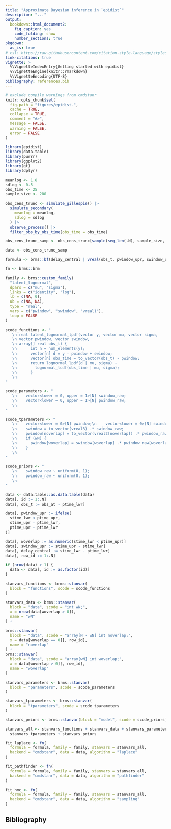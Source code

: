 ```yaml
---
title: "Approximate Bayesian inference in `epidist`"
description: "..."
output: 
  bookdown::html_document2:
    fig_caption: yes
    code_folding: show
    number_sections: true
pkgdown:
  as_is: true
# csl: https://raw.githubusercontent.com/citation-style-language/styles/master/apa-numeric-superscript-brackets.csl
link-citations: true
vignette: >
  %\VignetteIndexEntry{Getting started with epidist}
  %\VignetteEngine{knitr::rmarkdown}
  %\VignetteEncoding{UTF-8}
bibliography: references.bib
---
```


```r
# exclude compile warnings from cmdstanr
knitr::opts_chunk$set(
  fig.path = "figures/epidist-",
  cache = TRUE,
  collapse = TRUE,
  comment = "#>",
  message = FALSE,
  warning = FALSE,
  error = FALSE
)
```

```r
library(epidist)
library(data.table)
library(purrr)
library(ggplot2)
library(gt)
library(dplyr)
```

```r
meanlog <- 1.8
sdlog <- 0.5
obs_time <- 25
sample_size <- 200

obs_cens_trunc <- simulate_gillespie() |>
  simulate_secondary(
    meanlog = meanlog,
    sdlog = sdlog
  ) |>
  observe_process() |>
  filter_obs_by_obs_time(obs_time = obs_time)

obs_cens_trunc_samp <- obs_cens_trunc[sample(seq_len(.N), sample_size, replace = FALSE)]

data <- obs_cens_trunc_samp

formula <- brms::bf(delay_central | vreal(obs_t, pwindow_upr, swindow_upr) ~ 1, sigma ~ 1)

fn <- brms::brm

family <- brms::custom_family(
  "latent_lognormal",
  dpars = c("mu", "sigma"),
  links = c("identity", "log"),
  lb = c(NA, 0),
  ub = c(NA, NA),
  type = "real",
  vars = c("pwindow", "swindow", "vreal1"),
  loop = FALSE
)

scode_functions <- "
   \n real latent_lognormal_lpdf(vector y, vector mu, vector sigma,
   \n vector pwindow, vector swindow,
   \n array[] real obs_t) {
   \n      int n = num_elements(y);
   \n      vector[n] d = y - pwindow + swindow;
   \n      vector[n] obs_time = to_vector(obs_t) - pwindow;
   \n      return lognormal_lpdf(d | mu, sigma) -
   \n        lognormal_lcdf(obs_time | mu, sigma);
   \n      }
   \n
"

scode_parameters <- "
   \n    vector<lower = 0, upper = 1>[N] swindow_raw;
   \n    vector<lower = 0, upper = 1>[N] pwindow_raw;
   \n
"

scode_tparameters <- "
   \n    vector<lower = 0>[N] pwindow;\n    vector<lower = 0>[N] swindow;
   \n    swindow = to_vector(vreal3) .* swindow_raw;
   \n    pwindow[noverlap] = to_vector(vreal2[noverlap]) .* pwindow_raw[noverlap];
   \n    if (wN) {
   \n      pwindow[woverlap] = swindow[woverlap] .* pwindow_raw[woverlap];
   \n    }
   \n
"

scode_priors <- "
   \n    swindow_raw ~ uniform(0, 1);
   \n    pwindow_raw ~ uniform(0, 1);
   \n
"

data <- data.table::as.data.table(data)
data[, id := 1:.N]
data[, obs_t := obs_at - ptime_lwr]

data[, pwindow_upr := ifelse(
  stime_lwr < ptime_upr,
  stime_upr - ptime_lwr,
  ptime_upr - ptime_lwr
)]

data[, woverlap := as.numeric(stime_lwr < ptime_upr)]
data[, swindow_upr := stime_upr - stime_lwr]
data[, delay_central := stime_lwr - ptime_lwr]
data[, row_id := 1:.N]

if (nrow(data) > 1) {
  data <- data[, id := as.factor(id)]
}

stanvars_functions <- brms::stanvar(
  block = "functions", scode = scode_functions
)

stanvars_data <- brms::stanvar(
  block = "data", scode = "int wN;",
  x = nrow(data[woverlap > 0]),
  name = "wN"
) +

brms::stanvar(
  block = "data", scode = "array[N - wN] int noverlap;",
  x = data[woverlap == 0][, row_id],
  name = "noverlap"
) +
brms::stanvar(
  block = "data", scode = "array[wN] int woverlap;",
  x = data[woverlap > 0][, row_id],
  name = "woverlap"
)

stanvars_parameters <- brms::stanvar(
  block = "parameters", scode = scode_parameters
)

stanvars_tparameters <- brms::stanvar(
  block = "tparameters", scode = scode_tparameters
)

stanvars_priors <- brms::stanvar(block = "model", scode = scode_priors)

stanvars_all <- stanvars_functions + stanvars_data + stanvars_parameters + 
  stanvars_tparameters + stanvars_priors

fit_laplace <- fn(
  formula = formula, family = family, stanvars = stanvars_all,
  backend = "cmdstanr", data = data, algorithm = "laplace"
)

fit_pathfinder <- fn(
  formula = formula, family = family, stanvars = stanvars_all,
  backend = "cmdstanr", data = data, algorithm = "pathfinder"
)

fit_hmc <- fn(
  formula = formula, family = family, stanvars = stanvars_all,
  backend = "cmdstanr", data = data, algorithm = "sampling"
)
```

## Bibliography {-}
